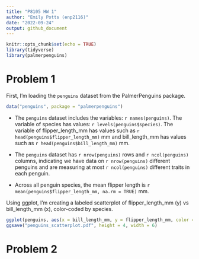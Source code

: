 ```yaml
---
title: "P8105 HW 1"
author: "Emily Potts (enp2116)"
date: "2022-09-24"
output: github_document
---
```


```r
knitr::opts_chunk$set(echo = TRUE)
library(tidyverse)
library(palmerpenguins)
```

# Problem 1

First, I'm loading the `penguins` dataset from the PalmerPenguins package.
```r
data("penguins", package = "palmerpenguins")
```

* The `penguins` dataset includes the variables: `r names(penguins)`. The variable of species has values: `r levels(penguins$species)`. The variable of flipper_length_mm has values such as `r head(penguins$flipper_length_mm)` mm and bill_length_mm has values such as `r head(penguins$bill_length_mm)` mm.

* The `penguins` dataset has `r nrow(penguins)` rows and `r ncol(penguins)` columns, indicating we have data on `r nrow(penguins)` different penguins and are measuring at most `r ncol(penguins)` different traits in each penguin.

* Across all penguin species, the mean flipper length is `r mean(penguins$flipper_length_mm, na.rm = TRUE)` mm.

Using ggplot, I'm creating a labeled scatterplot of flipper_length_mm (y) vs bill_length_mm (x), color-coded by species.
```r
ggplot(penguins, aes(x = bill_length_mm, y = flipper_length_mm, color = species, )) + geom_point() + xlab("Bill Length (mm)") + ylab("Flipper Length (mm)") + ggtitle("Scatterplot of Bill Length vs. Flipper Length by Species")
ggsave("penguins_scatterplot.pdf", height = 4, width = 6)
```


# Problem 2


